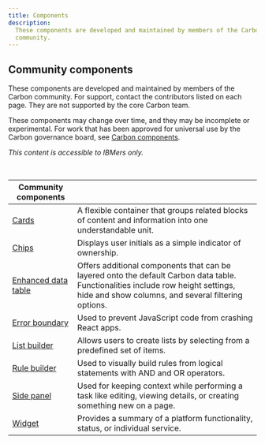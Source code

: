 ```yaml
---
title: Components
description:
  These components are developed and maintained by members of the Carbon
  community.
---
```


## Community components

These components are developed and maintained by members of the Carbon
community. For support, contact the contributors listed on each page. They are
not supported by the core Carbon team.

These components may change over time, and they may be incomplete or
experimental. For work that has been approved for universal use by the Carbon
governance board, see [Carbon components](/components/overview).

_This content is accessible to IBMers only._

<br />

| Community components                                                                                    |                                                                                                                                                                                         |
| ------------------------------------------------------------------------------------------------------- | --------------------------------------------------------------------------------------------------------------------------------------------------------------------------------------- |
| [Cards](https://pages.github.ibm.com/cdai-design/pal/components/card/usage)                             | A flexible container that groups related blocks of content and information into one understandable unit.                                                                                |
| [Chips](https://pages.github.ibm.com/Watson-IoT/IoT-Design-Site/components/chips/overview)              | Displays user initials as a simple indicator of ownership.                                                                                                                              |
| [Enhanced data table](https://pages.github.ibm.com/ibmcloud/pal/components/enhanced-data-table/code)    | Offers additional components that can be layered onto the default Carbon data table. Functionalities include row height settings, hide and show columns, and several filtering options. |
| [Error boundary](https://pages.github.ibm.com/ibmcloud/pal/components/error-boundary/code)              | Used to prevent JavaScript code from crashing React apps.                                                                                                                               |
| [List builder](https://pages.github.ibm.com/Watson-IoT/IoT-Design-Site/components/listbuilder/overview) | Allows users to create lists by selecting from a predefined set of items.                                                                                                               |
| [Rule builder](https://pages.github.ibm.com/Watson-IoT/IoT-Design-Site/components/rulebuilder/overview) | Used to visually build rules from logical statements with AND and OR operators.                                                                                                         |
| [Side panel](https://pages.github.ibm.com/ibmcloud/pal/components/side-panel/usage)                     | Used for keeping context while performing a task like editing, viewing details, or creating something new on a page.                                                                    |
| [Widget](https://pages.github.ibm.com/cdai-design/pal/components/widget/usage)                          | Provides a summary of a platform functionality, status, or individual service.                                                                                                          |
